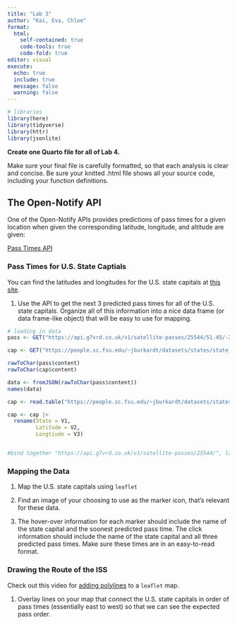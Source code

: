 ```yaml
---
title: "Lab 3"
author: "Kai, Eva, Chloe"
format: 
  html: 
    self-contained: true
    code-tools: true
    code-fold: true
editor: visual
execute: 
  echo: true
  include: true
  message: false
  warning: false
---
```


```r
# libraries
library(here)
library(tidyverse)
library(httr)
library(jsonlite)
```

**Create one Quarto file for all of Lab 4.**

Make sure your final file is carefully formatted, so that each analysis is clear and concise. Be sure your knitted .html file shows all your source code, including your function definitions.

## The Open-Notify API

One of the Open-Notify APIs provides predictions of pass times for a given location when given the corresponding latitude, longitude, and altitude are given:

[Pass Times API](https://g7vrd.co.uk/public-satellite-pass-rest-api)

### Pass Times for U.S. State Captials

You can find the latitudes and longitudes for the U.S. state capitals at [this site](https://people.sc.fsu.edu/~jburkardt/datasets/states/states.html).

1.  Use the API to get the next 3 predicted pass times for all of the U.S. state capitals. Organize all of this information into a nice data frame (or data frame-like object) that will be easy to use for mapping.

```r
# loading in data
pass <- GET("https://api.g7vrd.co.uk/v1/satellite-passes/25544/51.45/-2.5833.json")

cap <- GET("https://people.sc.fsu.edu/~jburkardt/datasets/states/state_capitals_ll.txt")
```

```r
rawToChar(pass$content)
rawToChar(cap$content)
```

```r
data <- fromJSON(rawToChar(pass$content))
names(data)

cap <- read.table("https://people.sc.fsu.edu/~jburkardt/datasets/states/state_capitals_ll.txt", header = FALSE)

cap <- cap |>
  rename(State = V1,
         Latitude = V2,
         Longtiude = V3)


#bind together "https://api.g7vrd.co.uk/v1/satellite-passes/25544/", lat, "/", long, ".json"
```

### Mapping the Data

1.  Map the U.S. state capitals using `leaflet`

2.  Find an image of your choosing to use as the marker icon, that's relevant for these data.

3.  The hover-over information for each marker should include the name of the state capital and the soonest predicted pass time. The click information should include the name of the state capital and all three predicted pass times. Make sure these times are in an easy-to-read format.

### Drawing the Route of the ISS

Check out this video for [adding polylines](https://www.youtube.com/watch?v=iKESL0Iwmmw) to a `leaflet` map.

1.  Overlay lines on your map that connect the U.S. state capitals in order of pass times (essentially east to west) so that we can see the expected pass order.
